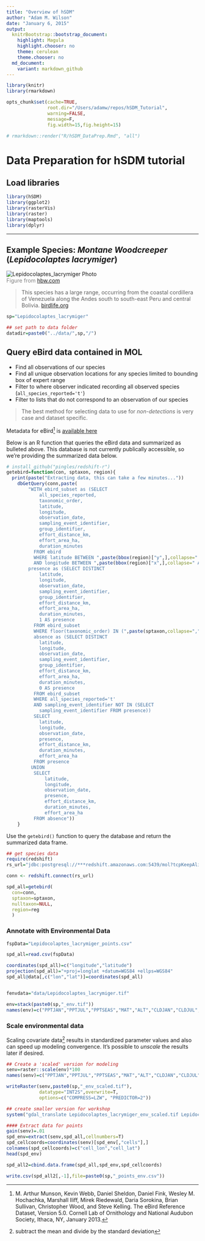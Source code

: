 ```yaml
---
title: "Overview of hSDM"
author: "Adam M. Wilson"
date: "January 6, 2015"
output:
  knitrBootstrap::bootstrap_document:
    highlight: Magula
    highlight.chooser: no
    theme: cerulean
    theme.chooser: no
  md_document:
    variant: markdown_github
---
```


```r
library(knitr)
library(rmarkdown)

opts_chunk$set(cache=TRUE,
               root.dir="/Users/adamw/repos/hSDM_Tutorial",
               warning=FALSE,
               message=F,
               fig.width=15,fig.height=15)

# rmarkdown::render("R/hSDM_DataPrep.Rmd", "all")

```
# Data Preparation for hSDM tutorial


## Load libraries
```r
library(hSDM)
library(ggplot2)
library(rasterVis)
library(raster)
library(maptools)
library(dplyr)
```


__________

## Example Species: *Montane Woodcreeper* (_Lepidocolaptes lacrymiger_)

![Lepidocolaptes_lacrymiger Photo](../assets/Lepidocolaptes_lacrymiger.jpg)
<br><span style="color:grey; font-size:1em;">Figure from [hbw.com](http://www.hbw.com/species/montane-woodcreeper-lepidocolaptes-lacrymiger) </span>

> This species has a large range, occurring from the coastal cordillera of Venezuela along the Andes south to south-east Peru and central Bolivia. [birdlife.org](http://www.birdlife.org/datazone/speciesfactsheet.php?id=31946)

```r
sp="Lepidocolaptes_lacrymiger"

## set path to data folder
datadir=paste0("../data/",sp,"/")

```

## Query eBird data contained in MOL

* Find all observations of our species
* Find all unique observation locations for any species limited to bounding box of expert range
* Filter to where observer indicated recording all observed species (`all_species_reported='t'`)
* Filter to lists that do not correspond to an observation of our species

> The best method for selecting data to use for _non-detections_ is very case and dataset specific.

Metadata for eBird^[M. Arthur Munson, Kevin Webb, Daniel Sheldon, Daniel Fink, Wesley M. Hochachka, Marshall Iliff, Mirek Riedewald, Daria Sorokina, Brian Sullivan, Christopher Wood, and Steve Kelling. The eBird Reference Dataset, Version 5.0. Cornell Lab of Ornithology and National Audubon Society, Ithaca, NY, January 2013.] is [available here](http://ebirddata.ornith.cornell.edu/downloads/erd/ebird_all_species/erd_western_hemisphere_data_grouped_by_year_v5.0.tar.gz)

Below is an R function that queries the eBird data and summarized as bulleted above.  This database is not currently publically accessible, so we're providing the summarized data below.  

```r

# install_github("pingles/redshift-r")
getebird=function(con, sptaxon, region){
  print(paste("Extracting data, this can take a few minutes..."))
    dbGetQuery(conn,paste(   
        "WITH ebird_subset as (SELECT 
            all_species_reported,
            taxonomic_order,
            latitude,
            longitude,
            observation_date,
            sampling_event_identifier,
            group_identifier,
            effort_distance_km,
            effort_area_ha,
            duration_minutes
          FROM ebird
          WHERE latitude BETWEEN ",paste(bbox(region)["y",],collapse=" AND "),"
          AND longitude BETWEEN ",paste(bbox(region)["x",],collapse=" AND "),")
        presence as (SELECT DISTINCT 
            latitude,
            longitude,
            observation_date,
            sampling_event_identifier,
            group_identifier,
            effort_distance_km,
            effort_area_ha,
            duration_minutes,
            1 AS presence
          FROM ebird_subset
          WHERE floor(taxonomic_order) IN (",paste(sptaxon,collapse=","),"))
          absence as (SELECT DISTINCT
            latitude,
            longitude,
            observation_date,
            sampling_event_identifier,
            group_identifier,
            effort_distance_km,
            effort_area_ha,
            duration_minutes,
            0 AS presence
          FROM ebird_subset
          WHERE all_species_reported='t'
          AND sampling_event_identifier NOT IN (SELECT
            sampling_event_identifier FROM presence))
          SELECT 
            latitude,
            longitude,
            observation_date,
            presence,
            effort_distance_km,
            duration_minutes,
            effort_area_ha 
          FROM presence
         UNION
          SELECT
              latitude,
              longitude,
              observation_date,
              presence,
              effort_distance_km,
              duration_minutes,
              effort_area_ha 
          FROM absence"))
    }
```


Use the `getebird()` function to query the database and return the summarized data frame.
```r
## get species data
require(redshift)
rs_url="jdbc:postgresql://***redshift.amazonaws.com:5439/mol?tcpKeepAlive=true"

conn <- redshift.connect(rs_url)

spd_all=getebird(
  con=conn,
  sptaxon=sptaxon,
  nulltaxon=NULL,
  region=reg
  )

```


### Annotate with Environmental Data
```r
fspData="Lepidocolaptes_lacrymiger_points.csv"

spd_all=read.csv(fspData)

coordinates(spd_all)=c("longitude","latitude")
projection(spd_all)="+proj=longlat +datum=WGS84 +ellps=WGS84"
spd_all@data[,c("lon","lat")]=coordinates(spd_all)  


fenvdata="data/Lepidocolaptes_lacrymiger.tif"

env=stack(paste0(sp,"_env.tif"))
names(env)=c("PPTJAN","PPTJUL","PPTSEAS","MAT","ALT","CLDJAN","CLDJUL","CLDSEAS")
```
### Scale environmental data
Scaling covariate data^[subtract the mean and divide by the standard deviation] results in standardized parameter values and also can speed up modeling convergence.  It's possible to _unscale_ the results later if desired.

```r
## Create a 'scaled' version for modeling
senv=raster::scale(env)*100
names(senv)=c("PPTJAN","PPTJUL","PPTSEAS","MAT","ALT","CLDJAN","CLDJUL","CLDSEAS")

writeRaster(senv,paste0(sp,"_env_scaled.tif"),
            datatype="INT2S",overwrite=T,
            options=c("COMPRESS=LZW", "PREDICTOR=2"))

## create smaller version for workshop
system("gdal_translate Lepidocolaptes_lacrymiger_env_scaled.tif Lepidocolaptes_lacrymiger_env_scaled_small.tif -co 'COMPRESS=LZW' -co 'PREDICTOR=2' -projwin -78 8 -72 3")

```

```r
#### Extract data for points
gain(senv)=.01
spd_env=extract(senv,spd_all,cellnumbers=T)
spd_cellcoords=coordinates(senv)[spd_env[,"cells"],]
colnames(spd_cellcoords)=c("cell_lon","cell_lat")
head(spd_env)

spd_all2=cbind.data.frame(spd_all,spd_env,spd_cellcoords)

write.csv(spd_all2[,-1],file=paste0(sp,"_points_env.csv"))
```